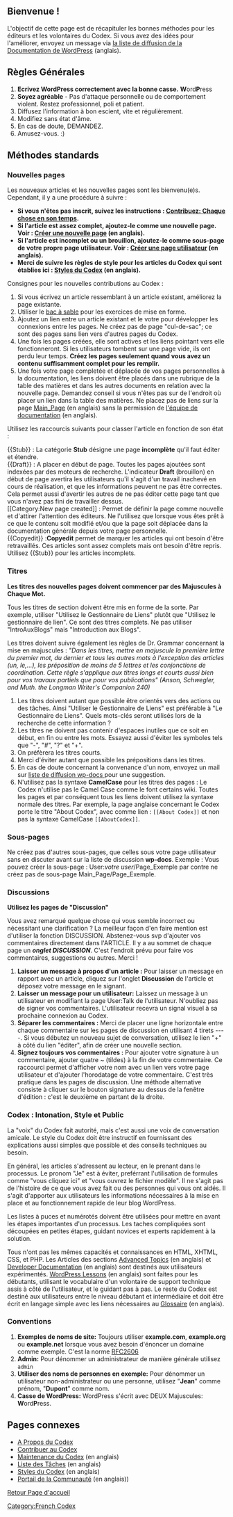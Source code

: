{{French Header}}
==Bienvenue !==
L'objectif de cette page est de récapituler les bonnes méthodes pour les éditeurs et les volontaires du Codex. Si vous avez des idées pour l'améliorer, envoyez un message via [[Mailing_Lists#docs|la liste de diffusion de la Documentation de WordPress]] (anglais).

== Règles Générales ==

# '''Ecrivez WordPress correctement avec la bonne casse.''' '''W'''ord'''P'''ress
# '''Soyez agréable''' - Pas d'attaque personnelle ou de comportement violent. Restez professionnel, poli et patient.
# Diffusez l'information à bon escient, vite et régulièrement.
# Modifiez sans état d'âme.
# En cas de doute, DEMANDEZ.
# Amusez-vous. :)

== Méthodes standards ==

===Nouvelles pages===

Les nouveaux articles et les nouvelles pages sont les bienvenu(e)s. Cependant, il y a une procédure à suivre :

* '''Si vous n'êtes pas inscrit, suivez les instructions : [[fr:Codex:Contribuer#Chaque_chose_en_son_temps|Contribuez: Chaque chose en son temps]].'''
* '''Si l'article est assez complet, ajoutez-le comme une nouvelle page. Voir : [[Codex:Creating_a_New_Page|Créer une nouvelle page]] (en anglais).'''
* '''Si l'article est incomplet ou un brouillon, ajoutez-le comme sous-page de votre propre page utilisateur. Voir : [[Codex:Creating_a_User_Page|Créer une page utilisateur]] (en anglais).'''
*'''Merci de suivre les règles de style pour les articles du Codex qui sont établies ici : [[Codex:Styles|Styles du Codex]] (en anglais).'''

Consignes pour les nouvelles contributions au Codex :

# Si vous écrivez un article ressemblant à un article existant, améliorez la page existante.
# Utiliser le [[Sandbox|bac à sable]] pour les exercices de mise en forme.
# Ajoutez un lien entre un article existant et le votre pour développer les connexions entre les pages. Ne créez pas de page "cul-de-sac"; ce sont des pages sans lien vers d'autres pages du Codex.
# Une fois les pages créées, elle sont actives et les liens pointant vers elle fonctionneront. Si les utilisateurs tombent sur une page vide, ils ont perdu leur temps. '''Créez les pages seulement quand vous avez un contenu suffisamment complet pour les remplir.'''
# Une fois votre page completée et déplacée de vos pages personnelles à la documentation, les liens doivent être placés dans une rubrique de la table des matières et dans les autres documents en relation avec la nouvelle page. Demandez conseil si vous n'êtes pas sur de l'endroit où placer un lien dans la table des matières. Ne placez pas de liens sur la page [[Main_Page]] (en anglais) sans la permission de [[Documentation_team|l'équipe de documentation]] (en anglais).

Utilisez les raccourcis suivants pour classer l'article en fonction de son état :

;<nowiki>{{Stub}}</nowiki> : La catégorie '''Stub''' désigne une page '''incomplète''' qu'il faut éditer et étendre.
;<nowiki>{{Draft}}</nowiki> : A placer en début de page. Toutes les pages ajoutées sont indexées par des moteurs de recherche. L'indicateur '''Draft''' (brouillon) en début de page avertira les utilisateurs qu'il s'agit d'un travail inachevé en cours de réalisation, et que les informations peuvent ne pas être correctes. Cela permet aussi d'avertir les autres de ne pas éditer cette page tant que vous n'avez pas fini de travailler dessus.
;<nowiki>[[Category:New page created]]</nowiki> : Permet de définir la page comme nouvelle et d'attirer l'attention des éditeurs. Ne l'utilisez que lorsque vous êtes prêt à ce que le contenu soit modifié et/ou que la page soit déplacée dans la documentation générale depuis votre page personnelle.
;<nowiki>{{Copyedit}}</nowiki> :'''Copyedit''' permet de marquer les articles qui ont besoin d'être retravaillés. Ces articles sont assez complets mais ont besoin d'être repris. Utilisez <nowiki>{{Stub}}</nowiki> pour les articles incomplets.

=== Titres ===

'''Les titres des nouvelles pages doivent commencer par des Majuscules à Chaque Mot.''' 

Tous les titres de section doivent être mis en forme de la sorte. Par exemple, utiliser "Utilisez le Gestionnaire de Liens" plutôt que "Utilisez le gestionnaire de lien". Ce sont des titres complets. Ne pas utiliser "IntroAuxBlogs" mais "Introduction aux Blogs".

Les titres doivent suivre également les règles de Dr. Grammar concernant la mise en majuscules : ''"Dans les titres, mettre en majuscule la première lettre du premier mot, du dernier et tous les autres mots à l'exception des articles (un, le,...), les préposition de moins de 5 lettres et les conjonctions de coordination. Cette règle s'applique aux titres longs et courts aussi bien pour vos travaux partiels que pour vos publications"'' ''(Anson, Schwegler, and Muth. the Longman Writer's Companion 240)''

# Les titres doivent autant que possible être orientés vers des actions ou des tâches. Ainsi "Utiliser le Gestionnaire de Liens" est préférable à "Le Gestionnaire de Liens". Quels mots-clés seront utilisés lors de la recherche de cette information ?
# Les titres ne doivent pas contenir d'espaces inutiles que ce soit en début, en fin ou entre les mots. Essayez aussi d'éviter les symboles tels que "-", "#", "?" et "+".
# On préfèrera les titres courts.
# Merci d'éviter autant que possible les prépositions dans les titres.
# En cas de doute concernant la convenance d'un nom, envoyez un mail sur [[Mailing_Lists#docs|liste de diffusion wp-docs ]] pour une suggestion.
# N'utilisez pas la syntaxe '''CamelCase''' pour les titres des pages : Le Codex n'utilise pas le Camel Case comme le font certains wiki. Toutes les pages et par conséquent tous les liens doivent utilisez la syntaxe normale des titres. Par exemple, la page anglaise concernant le Codex porte le titre "About Codex", avec comme lien : <code><nowiki>[[About Codex]]</nowiki></code> et non pas la syntaxe CamelCase <code><nowiki>[[AboutCodex]]</nowiki></code>.

===Sous-pages===

Ne créez pas d'autres sous-pages, que celles sous votre page utilisateur sans en discuter avant sur la liste de discussion '''wp-docs'''.
Exemple : Vous pouvez créer la sous-page : User:''votre user''/Page_Exemple par contre ne créez pas de sous-page Main_Page/Page_Exemple.

===Discussions===

'''Utilisez les pages de "Discussion"'''

Vous avez remarqué quelque chose qui vous semble incorrect ou nécessitant une clarification ? La meilleur façon d'en faire mention est d'utiliser la fonction DISCUSSION. Abstenez-vous svp d'ajouter vos commentaires directement dans l'ARTICLE. Il y a au sommet de chaque page un '''''onglet DISCUSSION'''''. C'est l'endroit prévu pour faire vos commentaires, suggestions ou autres. Merci !

#'''Laisser un message à propos d'un article :''' Pour laisser un message en rapport avec un article, cliquez sur l'onglet '''Discussion''' de l'article et déposez votre message en le signant.
#'''Laisser un message pour un utilisateur:''' Laissez un message à un utilisateur en modifiant la page User:Talk de l'utilisateur. N'oubliez pas de signer vos commentaires. L'utilisateur recevra un signal visuel à sa prochaine connexion au Codex.
#'''Séparer les commentaires :''' Merci de placer une ligne horizontale entre chaque commentaire sur les pages de discussion en utilisant 4 tirets <nowiki>----</nowiki>. Si vous débutez un nouveau sujet de conversation, utilisez le lien "+" à côté du lien "éditer", afin de créer une nouvelle section.
#'''Signez toujours vos commentaires :''' Pour ajouter votre signature à un commentaire, ajouter quatre ~ (tildes) à la fin de votre commentaire. Ce raccourci permet d'afficher votre nom avec un lien vers votre page utilisateur et d'ajouter l'horodatage de votre commentaire. C'est très pratique dans les pages de discussion. Une méthode alternative consiste à cliquer sur le bouton signature au dessus de la fenêtre d'édition : c'est le deuxième en partant de la droite.

===Codex : Intonation, Style et Public===

La "voix" du Codex fait autorité, mais c'est aussi une voix de conversation amicale. Le style du Codex doit être instructif en fournissant des explications aussi simples que possible et des conseils techniques au besoin.

En général, les articles s'adressent au lecteur, en le prenant dans le processus. Le pronom "Je" est à éviter, preférrant l'utilisation de formules comme "vous cliquez ici" et "vous ouvrez le fichier modèle". Il ne s'agit pas de l'histoire de ce que vous avez fait ou des personnes qui vous ont aidés. Il s'agit d'apporter aux utilisateurs les informations nécessaires à la mise en place et au fonctionnement rapide de leur blog WordPress.

Les listes à puces et numérotés doivent être utilisées pour mettre en avant les étapes importantes d'un processus. Les taches compliquées sont découpées en petites étapes, guidant novices et experts rapidement à la solution.

Tous n'ont pas les mêmes capacités et connaissances en HTML, XHTML, CSS, et PHP. Les Articles des sections [[Advanced Topics]] (en anglais) et [[Developer Documentation]] (en anglais) sont destinés aux utilisateurs expérimentés. [[WordPress Lessons]] (en anglais) sont faites pour les débutants, utilisant le vocabulaire d'un volontaire de support technique assis à côté de l'utilisateur, et le guidant pas à pas. Le reste du Codex est destiné aux utilisateurs entre le niveau débutant et intermédiaire et doit être écrit en langage simple avec les liens nécessaires au [[Glossary|Glossaire]] (en anglais).

===Conventions===

#'''Exemples de noms de site:''' Toujours utiliser '''example.com''', '''example.org''' ou '''example.net''' lorsque vous avez besoin d'énoncer un domaine comme exemple. C'est la norme [http://www.rfc-editor.org/rfc/rfc2606.txt RFC2606]
#'''Admin:''' Pour dénommer un administrateur de manière générale utilisez <code>admin</code>
#'''Utiliser des noms de personnes en exemple:''' Pour dénommer un utilisateur non-administrateur ou une personne, utilisez "'''Jean'''" comme prénom, "'''Dupont'''" comme nom.
#'''Casse de WordPress:''' WordPress s'écrit avec DEUX Majuscules: '''W'''ord'''P'''ress.

==Pages connexes==

* [[fr:Codex:A_Propos|A Propos du Codex]]
* [[fr:Codex:Contribuer|Contribuer au Codex]]
* [[Codex:Maintenance|Maintenance du Codex]] (en anglais)
* [[Codex:Tasks|Liste des Tâches]] (en anglais)
* [[Codex:Styles|Styles du Codex]] (en anglais)
* [[Codex:Community_Portal|Portail de la Communauté]] (en anglais))

[[fr:Accueil|Retour Page d'accueil]]

[[Category:French Codex]]